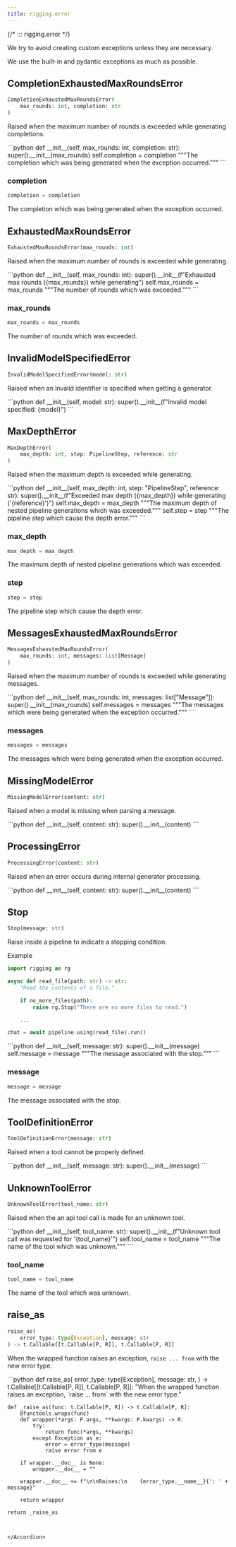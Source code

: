 ```yaml
---
title: rigging.error
---
```


{/*
::: rigging.error
*/}

We try to avoid creating custom exceptions unless they are necessary.

We use the built-in and pydantic exceptions as much as possible.

CompletionExhaustedMaxRoundsError
---------------------------------

```python
CompletionExhaustedMaxRoundsError(
    max_rounds: int, completion: str
)
```

Raised when the maximum number of rounds is exceeded while generating completions.

<Accordion title="Source code in rigging/error.py" icon="code">
```python
def __init__(self, max_rounds: int, completion: str):
    super().__init__(max_rounds)
    self.completion = completion
    """The completion which was being generated when the exception occurred."""
```


</Accordion>

### completion

```python
completion = completion
```

The completion which was being generated when the exception occurred.

ExhaustedMaxRoundsError
-----------------------

```python
ExhaustedMaxRoundsError(max_rounds: int)
```

Raised when the maximum number of rounds is exceeded while generating.

<Accordion title="Source code in rigging/error.py" icon="code">
```python
def __init__(self, max_rounds: int):
    super().__init__(f"Exhausted max rounds ({max_rounds}) while generating")
    self.max_rounds = max_rounds
    """The number of rounds which was exceeded."""
```


</Accordion>

### max\_rounds

```python
max_rounds = max_rounds
```

The number of rounds which was exceeded.

InvalidModelSpecifiedError
--------------------------

```python
InvalidModelSpecifiedError(model: str)
```

Raised when an invalid identifier is specified when getting a generator.

<Accordion title="Source code in rigging/error.py" icon="code">
```python
def __init__(self, model: str):
    super().__init__(f"Invalid model specified: {model}")
```


</Accordion>

MaxDepthError
-------------

```python
MaxDepthError(
    max_depth: int, step: PipelineStep, reference: str
)
```

Raised when the maximum depth is exceeded while generating.

<Accordion title="Source code in rigging/error.py" icon="code">
```python
def __init__(self, max_depth: int, step: "PipelineStep", reference: str):
    super().__init__(f"Exceeded max depth ({max_depth}) while generating ('{reference}')")
    self.max_depth = max_depth
    """The maximum depth of nested pipeline generations which was exceeded."""
    self.step = step
    """The pipeline step which cause the depth error."""
```


</Accordion>

### max\_depth

```python
max_depth = max_depth
```

The maximum depth of nested pipeline generations which was exceeded.

### step

```python
step = step
```

The pipeline step which cause the depth error.

MessagesExhaustedMaxRoundsError
-------------------------------

```python
MessagesExhaustedMaxRoundsError(
    max_rounds: int, messages: list[Message]
)
```

Raised when the maximum number of rounds is exceeded while generating messages.

<Accordion title="Source code in rigging/error.py" icon="code">
```python
def __init__(self, max_rounds: int, messages: list["Message"]):
    super().__init__(max_rounds)
    self.messages = messages
    """The messages which were being generated when the exception occurred."""
```


</Accordion>

### messages

```python
messages = messages
```

The messages which were being generated when the exception occurred.

MissingModelError
-----------------

```python
MissingModelError(content: str)
```

Raised when a model is missing when parsing a message.

<Accordion title="Source code in rigging/error.py" icon="code">
```python
def __init__(self, content: str):
    super().__init__(content)
```


</Accordion>

ProcessingError
---------------

```python
ProcessingError(content: str)
```

Raised when an error occurs during internal generator processing.

<Accordion title="Source code in rigging/error.py" icon="code">
```python
def __init__(self, content: str):
    super().__init__(content)
```


</Accordion>

Stop
----

```python
Stop(message: str)
```

Raise inside a pipeline to indicate a stopping condition.

Example

```python
import rigging as rg

async def read_file(path: str) -> str:
    "Read the contents of a file."

    if no_more_files(path):
        raise rg.Stop("There are no more files to read.")

    ...

chat = await pipeline.using(read_file).run()
```


<Accordion title="Source code in rigging/error.py" icon="code">
```python
def __init__(self, message: str):
    super().__init__(message)
    self.message = message
    """The message associated with the stop."""
```


</Accordion>

### message

```python
message = message
```

The message associated with the stop.

ToolDefinitionError
-------------------

```python
ToolDefinitionError(message: str)
```

Raised when a tool cannot be properly defined.

<Accordion title="Source code in rigging/error.py" icon="code">
```python
def __init__(self, message: str):
    super().__init__(message)
```


</Accordion>

UnknownToolError
----------------

```python
UnknownToolError(tool_name: str)
```

Raised when the an api tool call is made for an unknown tool.

<Accordion title="Source code in rigging/error.py" icon="code">
```python
def __init__(self, tool_name: str):
    super().__init__(f"Unknown tool call was requested for '{tool_name}'")
    self.tool_name = tool_name
    """The name of the tool which was unknown."""
```


</Accordion>

### tool\_name

```python
tool_name = tool_name
```

The name of the tool which was unknown.

raise\_as
---------

```python
raise_as(
    error_type: type[Exception], message: str
) -> t.Callable[[t.Callable[P, R]], t.Callable[P, R]]
```

When the wrapped function raises an exception, `raise ... from` with the new error type.

<Accordion title="Source code in rigging/error.py" icon="code">
```python
def raise_as(
    error_type: type[Exception],
    message: str,
) -> t.Callable[[t.Callable[P, R]], t.Callable[P, R]]:
    "When the wrapped function raises an exception, `raise ... from` with the new error type."

    def _raise_as(func: t.Callable[P, R]) -> t.Callable[P, R]:
        @functools.wraps(func)
        def wrapper(*args: P.args, **kwargs: P.kwargs) -> R:
            try:
                return func(*args, **kwargs)
            except Exception as e:
                error = error_type(message)
                raise error from e

        if wrapper.__doc__ is None:
            wrapper.__doc__ = ""

        wrapper.__doc__ += f"\n\nRaises:\n    {error_type.__name__}{': ' + message}"

        return wrapper

    return _raise_as
```


</Accordion>